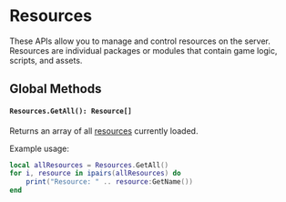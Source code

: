 # Resources

These APIs allow you to manage and control resources on the server. Resources are individual packages or modules that contain game logic, scripts, and assets.

## Global Methods

#### `Resources.GetAll(): Resource[]`

Returns an array of all [resources](/shared-api/resource) currently loaded.

Example usage:

```lua
local allResources = Resources.GetAll()
for i, resource in ipairs(allResources) do
    print("Resource: " .. resource:GetName())
end
```